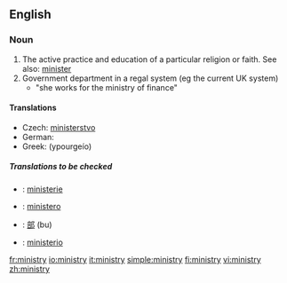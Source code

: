 ==English==

===Noun===
{{en-noun|ministr|ies}}

# The active practice and education of a particular religion or faith.  See also: [[minister]]
# Government department in a regal system (eg the current UK system)
#*"she works for the ministry of finance"

====Translations====
{{trans-top|government department}}
*Czech: [[ministerstvo]] {{n}}
*German: {{t|de|Ministerium|n}}
*Greek: {{t|el|υπουργείο|n|}} (ypourgeío)
{{trans-mid}}
{{trans-bottom}}
=====Translations to be checked=====
{{checktrans}}
*{{ttbc|Dutch}}: [[ministerie]] {{n}}
*{{ttbc|Italian}}: [[ministero]] {{m}}
*{{ttbc|Japanese}}: [[部]] (bu)
*{{ttbc|Spanish}}: [[ministerio]] {{m}}

[[fr:ministry]]
[[io:ministry]]
[[it:ministry]]
[[simple:ministry]]
[[fi:ministry]]
[[vi:ministry]]
[[zh:ministry]]
